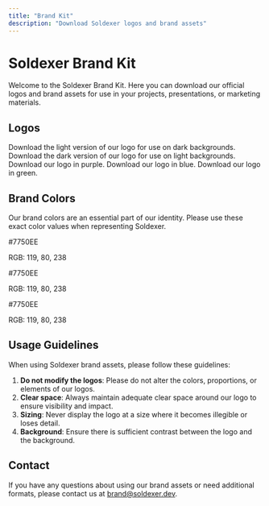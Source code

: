 ```yaml
---
title: "Brand Kit"
description: "Download Soldexer logos and brand assets"
---
```


# Soldexer Brand Kit

Welcome to the Soldexer Brand Kit. Here you can download our official logos and brand assets for use in your projects, presentations, or marketing materials.

## Logos

<CardGroup cols={2}>
  <Card title="Light Logo" icon="download" href="/logo/light.svg" download>
    Download the light version of our logo for use on dark backgrounds.
  </Card>
  <Card title="Dark Logo" icon="download" href="/logo/dark.svg" download>
    Download the dark version of our logo for use on light backgrounds.
  </Card>
  <Card title="Purple Logo" icon="download" href="/logo/purple.svg" download>
    Download our logo in purple.
  </Card>
  <Card title="Blue Logo" icon="download" href="/logo/blue.svg" download>
    Download our logo in blue.
  </Card>
  <Card title="Green Logo" icon="download" href="/logo/green.svg" download>
    Download our logo in green.
  </Card>
</CardGroup>

## Brand Colors

Our brand colors are an essential part of our identity. Please use these exact color values when representing Soldexer.

<CardGroup cols={3}>
  <Card title="Primary Purple" className="p-4">
    <div className="w-full h-24 rounded-md" style={{ backgroundColor: '#7750EE' }}></div>
    <div className="mt-2">
      <p className="text-sm font-mono">#7750EE</p>
      <p className="text-sm">RGB: 119, 80, 238</p>
    </div>
  </Card>
  <Card title="Light" className="p-4">
    <div className="w-full h-24 rounded-md" style={{ backgroundColor: '#7750EE' }}></div>
    <div className="mt-2">
      <p className="text-sm font-mono">#7750EE</p>
      <p className="text-sm">RGB: 119, 80, 238</p>
    </div>
  </Card>
  <Card title="Dark" className="p-4">
    <div className="w-full h-24 rounded-md" style={{ backgroundColor: '#7750EE' }}></div>
    <div className="mt-2">
      <p className="text-sm font-mono">#7750EE</p>
      <p className="text-sm">RGB: 119, 80, 238</p>
    </div>
  </Card>
</CardGroup>

## Usage Guidelines

When using Soldexer brand assets, please follow these guidelines:

1. **Do not modify the logos**: Please do not alter the colors, proportions, or elements of our logos.
2. **Clear space**: Always maintain adequate clear space around our logo to ensure visibility and impact.
3. **Sizing**: Never display the logo at a size where it becomes illegible or loses detail.
4. **Background**: Ensure there is sufficient contrast between the logo and the background.

## Contact

If you have any questions about using our brand assets or need additional formats, please contact us at [brand@soldexer.dev](mailto:brand@soldexer.dev).
